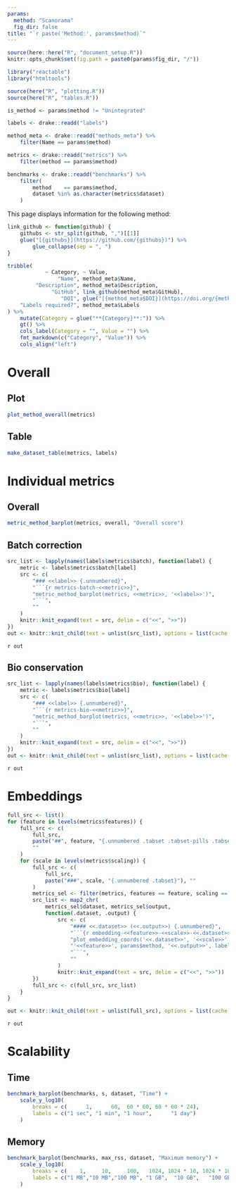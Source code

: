 ```yaml
---
params:
  method: "Scanorama"
  fig_dir: false
title: "`r paste('Method:', params$method)`"
---
```


```r
source(here::here("R", "document_setup.R"))
knitr::opts_chunk$set(fig.path = paste0(params$fig_dir, "/"))
```

```r
library("reactable")
library("htmltools")
```

```r
source(here("R", "plotting.R"))
source(here("R", "tables.R"))
```

```r
is_method <- params$method != "Unintegrated"

labels <- drake::readd("labels")

method_meta <- drake::readd("methods_meta") %>%
    filter(Name == params$method)

metrics <- drake::readd("metrics") %>%
    filter(method == params$method)

benchmarks <- drake::readd("benchmarks") %>%
    filter(
        method    == params$method,
        dataset %in% as.character(metrics$dataset)
    )
```

This page displays information for the following method:

```r
link_github <- function(github) {
    githubs <- str_split(github, ",")[[1]]
    glue("[{githubs}](https://github.com/{githubs})") %>%
        glue_collapse(sep = ", ")
}

tribble(
            ~ Category, ~ Value,
                "Name", method_meta$Name,
         "Description", method_meta$Description,
              "GitHub", link_github(method_meta$GitHub),
                 "DOI", glue("[{method_meta$DOI}](https://doi.org/{method_meta$DOI})"),
    "Labels required?", method_meta$Labels
) %>%
    mutate(Category = glue("**{Category}**:")) %>%
    gt() %>%
    cols_label(Category = "", Value = "") %>%
    fmt_markdown(c("Category", "Value")) %>%
    cols_align("left")
```

Overall
=======

Plot
----

```r
plot_method_overall(metrics)
```

Table
-----

```r
make_dataset_table(metrics, labels)
```

Individual metrics
==================

Overall
-------

```r
metric_method_barplot(metrics, overall, "Overall score")
```

Batch correction {.tabset}
----------------

```r
src_list <- lapply(names(labels$metrics$batch), function(label) {
    metric <- labels$metrics$batch[label]
    src <- c(
        "### <<label>> {.unnumbered}",
        "```{r metrics-batch-<<metric>>}",
        "metric_method_barplot(metrics, <<metric>>, '<<label>>')",
        "```",
        ""
    )
    knitr::knit_expand(text = src, delim = c("<<", ">>"))
})
out <- knitr::knit_child(text = unlist(src_list), options = list(cache = FALSE))
```

`r out`

Bio conservation {.tabset}
----------------

```r
src_list <- lapply(names(labels$metrics$bio), function(label) {
    metric <- labels$metrics$bio[label]
    src <- c(
        "### <<label>> {.unnumbered}",
        "```{r metrics-bio-<<metric>>}",
        "metric_method_barplot(metrics, <<metric>>, '<<label>>')",
        "```",
        ""
    )
    knitr::knit_expand(text = src, delim = c("<<", ">>"))
})
out <- knitr::knit_child(text = unlist(src_list), options = list(cache = FALSE))
```

`r out`

Embeddings {.tabset .tabset-pills .tabset-fade}
==========

```r
full_src <- list()
for (feature in levels(metrics$features)) {
    full_src <- c(
        full_src,
        paste("##", feature, "{.unnumbered .tabset .tabset-pills .tabset-fade}"),
        ""
    )
    for (scale in levels(metrics$scaling)) {
        full_src <- c(
            full_src,
            paste("###", scale, "{.unnumbered .tabset}"), ""
        )
        metrics_sel <- filter(metrics, features == feature, scaling == scale)
        src_list <- map2_chr(
            metrics_sel$dataset, metrics_sel$output,
            function(.dataset, .output) {
                src <- c(
                    "#### <<.dataset>> (<<.output>>) {.unnumbered}",
                    "```{r embedding-<<feature>>-<<scale>>-<<.dataset>>-<<.output>>}",
                    "plot_embedding_coords('<<.dataset>>', '<<scale>>',",
                    "'<<feature>>', params$method, '<<.output>>', labels)",
                    "```",
                    ""
                )
                knitr::knit_expand(text = src, delim = c("<<", ">>"))
        })
        full_src <- c(full_src, src_list)
    }
}

out <- knitr::knit_child(text = unlist(full_src), options = list(cache = FALSE))
```

`r out`

Scalability
===========

Time
----

```r
benchmark_barplot(benchmarks, s, dataset, "Time") +
    scale_y_log10(
        breaks = c(      1,      60,  60 * 60, 60 * 60 * 24),
        labels = c("1 sec", "1 min", "1 hour",      "1 day")
    )
```

Memory
------

```r
benchmark_barplot(benchmarks, max_rss, dataset, "Maximum memory") +
    scale_y_log10(
        breaks = c(    1,     10,     100,   1024, 1024 * 10, 1024 * 100),
        labels = c("1 MB","10 MB","100 MB", "1 GB",  "10 GB",   "100 GB")
    )
```
